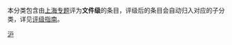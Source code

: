 {{Empty category}}
本分类包含由[[Wikipedia:上海专题|上海专题]]评为'''文件级'''的条目，评级后的条目会自动归入对应的子分类，详见[[Wikipedia:上海专题/评级|评级指南]]。

{{cat class|topic=上海|sort=上海|class=文件}}

{{CategoryTOC}}
[[Category:专题级条目|沪]]